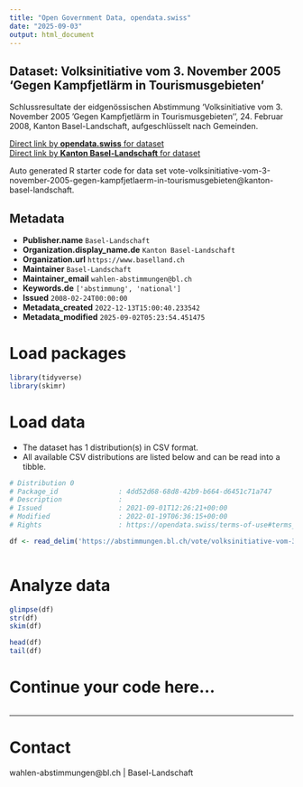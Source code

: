 ```yaml
---
title: "Open Government Data, opendata.swiss"
date: "2025-09-03"
output: html_document
---
```


## Dataset: Volksinitiative vom 3. November 2005 'Gegen Kampfjetlärm in Tourismusgebieten'

Schlussresultate der eidgenössischen Abstimmung 'Volksinitiative vom 3. November 2005 'Gegen Kampfjetlärm in Tourismusgebieten'', 24. Februar 2008, Kanton Basel-Landschaft, aufgeschlüsselt nach Gemeinden.

[Direct link by **opendata.swiss** for dataset](https://opendata.swiss/de/dataset/volksinitiative-vom-3-november-2005-gegen-kampfjetlarm-in-tourismusgebieten)<br>
[Direct link by **Kanton Basel-Landschaft** for dataset](https://abstimmungen.bl.ch/vote/volksinitiative-vom-3-november-2005-gegen-kampfjetlaerm-in-tourismusgebieten/data)

Auto generated R starter code for data set vote-volksinitiative-vom-3-november-2005-gegen-kampfjetlaerm-in-tourismusgebieten@kanton-basel-landschaft.

## Metadata

- **Publisher.name** `Basel-Landschaft`
- **Organization.display_name.de** `Kanton Basel-Landschaft`
- **Organization.url** `https://www.baselland.ch`
- **Maintainer** `Basel-Landschaft`
- **Maintainer_email** `wahlen-abstimmungen@bl.ch`
- **Keywords.de** `['abstimmung', 'national']`
- **Issued** `2008-02-24T00:00:00`
- **Metadata_created** `2022-12-13T15:00:40.233542`
- **Metadata_modified** `2025-09-02T05:23:54.451475`


# Load packages

```r

library(tidyverse)
library(skimr)

```

# Load data

-   The dataset has 1 distribution(s) in CSV format.
-   All available CSV distributions are listed below and can be read into a tibble.

```r

# Distribution 0
# Package_id               : 4dd52d68-68d8-42b9-b664-d6451c71a747
# Description              : 
# Issued                   : 2021-09-01T12:26:21+00:00
# Modified                 : 2022-01-19T06:36:15+00:00
# Rights                   : https://opendata.swiss/terms-of-use#terms_by

df <- read_delim('https://abstimmungen.bl.ch/vote/volksinitiative-vom-3-november-2005-gegen-kampfjetlaerm-in-tourismusgebieten/data-csv')



```

# Analyze data

```r

glimpse(df)
str(df)
skim(df)

head(df)
tail(df)

```

# Continue your code here...

```r

```

------------------------------------------------------------------------

# Contact

wahlen-abstimmungen@bl.ch | Basel-Landschaft
